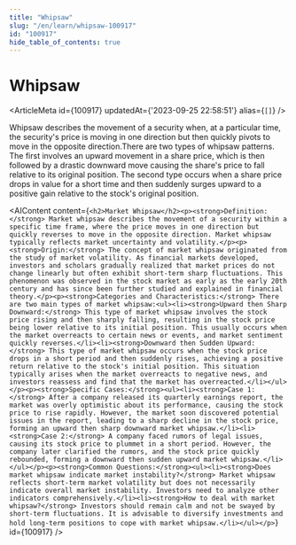 ```yaml
---
title: "Whipsaw"
slug: "/en/learn/whipsaw-100917"
id: "100917"
hide_table_of_contents: true
---
```



# Whipsaw

<ArticleMeta id={100917} updatedAt={'2023-09-25 22:58:51'} alias={`[]`} />
<div className='border-solid border-b border-t-0 my-4 border-[var(--ifm-color-gray-300)]' />

Whipsaw describes the movement of a security when, at a particular time, the security's price is moving in one direction but then quickly pivots to move in the opposite direction.There are two types of whipsaw patterns. The first involves an upward movement in a share price, which is then followed by a drastic downward move causing the share's price to fall relative to its original position. The second type occurs when a share price drops in value for a short time and then suddenly surges upward to a positive gain relative to the stock's original position.

<AIContent content={`<h2>Market Whipsaw</h2><p><strong>Definition:</strong> Market whipsaw describes the movement of a security within a specific time frame, where the price moves in one direction but quickly reverses to move in the opposite direction. Market whipsaw typically reflects market uncertainty and volatility.</p><p><strong>Origin:</strong> The concept of market whipsaw originated from the study of market volatility. As financial markets developed, investors and scholars gradually realized that market prices do not change linearly but often exhibit short-term sharp fluctuations. This phenomenon was observed in the stock market as early as the early 20th century and has since been further studied and explained in financial theory.</p><p><strong>Categories and Characteristics:</strong> There are two main types of market whipsaw:<ul><li><strong>Upward then Sharp Downward:</strong> This type of market whipsaw involves the stock price rising and then sharply falling, resulting in the stock price being lower relative to its initial position. This usually occurs when the market overreacts to certain news or events, and market sentiment quickly reverses.</li><li><strong>Downward then Sudden Upward:</strong> This type of market whipsaw occurs when the stock price drops in a short period and then suddenly rises, achieving a positive return relative to the stock's initial position. This situation typically arises when the market overreacts to negative news, and investors reassess and find that the market has overreacted.</li></ul></p><p><strong>Specific Cases:</strong><ul><li><strong>Case 1:</strong> After a company released its quarterly earnings report, the market was overly optimistic about its performance, causing the stock price to rise rapidly. However, the market soon discovered potential issues in the report, leading to a sharp decline in the stock price, forming an upward then sharp downward market whipsaw.</li><li><strong>Case 2:</strong> A company faced rumors of legal issues, causing its stock price to plummet in a short period. However, the company later clarified the rumors, and the stock price quickly rebounded, forming a downward then sudden upward market whipsaw.</li></ul></p><p><strong>Common Questions:</strong><ul><li><strong>Does market whipsaw indicate market instability?</strong> Market whipsaw reflects short-term market volatility but does not necessarily indicate overall market instability. Investors need to analyze other indicators comprehensively.</li><li><strong>How to deal with market whipsaw?</strong> Investors should remain calm and not be swayed by short-term fluctuations. It is advisable to diversify investments and hold long-term positions to cope with market whipsaw.</li></ul></p>`} id={100917} />
